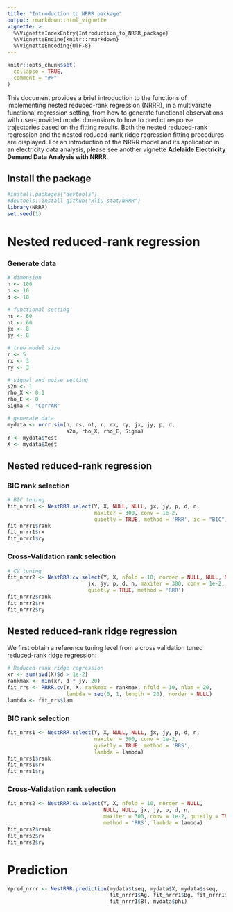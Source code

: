 ```yaml
---
title: "Introduction to NRRR package"
output: rmarkdown::html_vignette
vignette: >
  %\VignetteIndexEntry{Introduction_to_NRRR_package}
  %\VignetteEngine{knitr::rmarkdown}
  %\VignetteEncoding{UTF-8}
---
```


```r
knitr::opts_chunk$set(
  collapse = TRUE,
  comment = "#>"
)
```

This document provides a brief introduction to the functions of implementing nested reduced-rank regression (NRRR), in a multivariate functional regression setting, from how to generate functional observations with user-provided model dimensions to how to predict response trajectories based on the fitting results. Both the nested reduced-rank regression and the nested reduced-rank ridge regression fitting procedures are displayed. For an introduction of the NRRR model and its application in an electricity data analysis, please see another vignette **Adelaide Electricity Demand Data Analysis with NRRR**. 

## Install the package
```r
#install.packages("devtools")
#devtools::install_github("xliu-stat/NRRR")
library(NRRR)
set.seed(1)
```

# Nested reduced-rank regression
### Generate data
```r
# dimension
n <- 100
p <- 10
d <- 10

# functional setting
ns <- 60
nt <- 60
jx <- 8
jy <- 8

# true model size
r <- 5
rx <- 3
ry <- 3

# signal and noise setting
s2n <- 1
rho_X <- 0.1
rho_E <- 0
Sigma <- "CorrAR"

# generate data
mydata <- nrrr.sim(n, ns, nt, r, rx, ry, jx, jy, p, d,
                   s2n, rho_X, rho_E, Sigma)
Y <- mydata$Yest
X <- mydata$Xest
```

## Nested reduced-rank regression
### BIC rank selection
```r
# BIC tuning
fit_nrrr1 <- NestRRR.select(Y, X, NULL, NULL, jx, jy, p, d, n, 
                            maxiter = 300, conv = 1e-2,
                            quietly = TRUE, method = 'RRR', ic = "BIC")
fit_nrrr1$rank
fit_nrrr1$rx
fit_nrrr1$ry
```

### Cross-Validation rank selection
```r
# CV tuning
fit_nrrr2 <- NestRRR.cv.select(Y, X, nfold = 10, norder = NULL, NULL, NULL,
                          jx, jy, p, d, n, maxiter = 300, conv = 1e-2, 
                          quietly = TRUE, method = 'RRR')
fit_nrrr2$rank
fit_nrrr2$rx
fit_nrrr2$ry
```


## Nested reduced-rank ridge regression
We first obtain a reference tuning level from a cross validation tuned reduced-rank ridge regression:
```r
# Reduced-rank ridge regression
xr <- sum(svd(X)$d > 1e-2)
rankmax <- min(xr, d * jy, 20) 
fit_rrs <- RRRR.cv(Y, X, rankmax = rankmax, nfold = 10, nlam = 20, 
                   lambda = seq(0, 1, length = 20), norder = NULL)
lambda <- fit_rrs$lam
```

### BIC rank selection
```r
fit_nrrs1 <- NestRRR.select(Y, X, NULL, NULL, jx, jy, p, d, n, 
                            maxiter = 300, conv = 1e-2,
                            quietly = TRUE, method = 'RRS', 
                            lambda = lambda)
fit_nrrs1$rank
fit_nrrs1$rx
fit_nrrs1$ry
```

### Cross-Validation rank selection
```r
fit_nrrs2 <- NestRRR.cv.select(Y, X, nfold = 10, norder = NULL,
                               NULL, NULL, jx, jy, p, d, n,
                               maxiter = 300, conv = 1e-2, quietly = TRUE, 
                               method = 'RRS', lambda = lambda)
fit_nrrs2$rank
fit_nrrs2$rx
fit_nrrs2$ry
```


# Prediction
```r
Ypred_nrrr <- NestRRR.prediction(mydata$tseq, mydata$X, mydata$sseq,
                                 fit_nrrr1$Ag, fit_nrrr1$Bg, fit_nrrr1$Al, 
                                 fit_nrrr1$Bl, mydata$phi)
```


